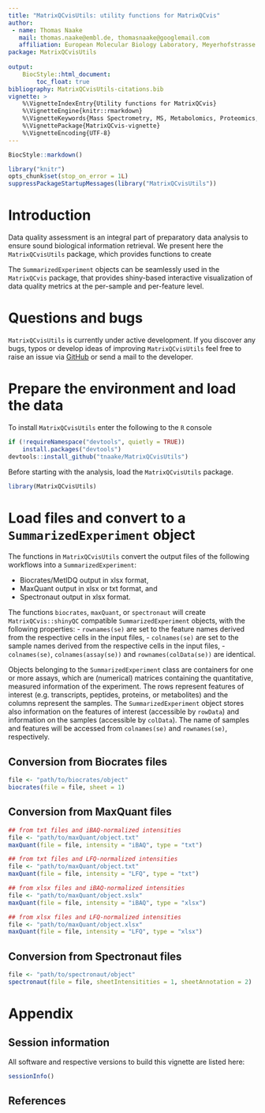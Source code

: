 ```yaml
---
title: "MatrixQCvisUtils: utility functions for MatrixQCvis"
author:
 - name: Thomas Naake
   mail: thomas.naake@embl.de, thomasnaake@googlemail.com
   affiliation: European Molecular Biology Laboratory, Meyerhofstrasse 1, 69117 Heidelberg
package: MatrixQCvisUtils
      
output:  
    BiocStyle::html_document:
        toc_float: true
bibliography: MatrixQCvisUtils-citations.bib
vignette: >
    %\VignetteIndexEntry{Utility functions for MatrixQCvis}
    %\VignetteEngine{knitr::rmarkdown}
    %\VignetteKeywords{Mass Spectrometry, MS, Metabolomics, Proteomics, Transcriptomics, Visualization, QC}
    %\VignettePackage{MatrixQCvis-vignette}
    %\VignetteEncoding{UTF-8}
---
```


```r
BiocStyle::markdown()
```

```r
library("knitr")
opts_chunk$set(stop_on_error = 1L)
suppressPackageStartupMessages(library("MatrixQCvisUtils"))
```

# Introduction {#sec-intro}

Data quality assessment is an integral part of preparatory data analysis 
to ensure sound biological information retrieval. 
We present here the `MatrixQCvisUtils` package, which provides 
functions to create 

The `SummarizedExperiment` objects can be seamlessly used in the 
`MatrixQCvis` package, that provides shiny-based interactive visualization of 
data quality metrics at the per-sample and 
per-feature level. 

# Questions and bugs {-}

`MatrixQCvisUtils` is currently under active development. If you discover any 
bugs, typos or develop ideas of improving `MatrixQCvisUtils` feel free to 
raise an issue via [GitHub](https://github.com/tnaake/MatrixQCvisUtils) or
send a mail to the developer.

# Prepare the environment and load the data {#sec-prepare}
To install `MatrixQCvisUtils` enter the following to the `R` console

```r
if (!requireNamespace("devtools", quietly = TRUE))
    install.packages("devtools")
devtools::install_github("tnaake/MatrixQCvisUtils")
```

Before starting with the analysis, load the `MatrixQCvisUtils` package.

```r
library(MatrixQCvisUtils)
``` 

# Load files and convert to a `SummarizedExperiment` object

The functions in `MatrixQCvisUtils` convert the output files of the following
workflows into a `SummarizedExperiment`:

 - Biocrates/MetIDQ output in xlsx format,
 - MaxQuant output in xlsx or txt format, and
 - Spectronaut output in xlsx format.

The functions `biocrates`, `maxQuant`, or `spectronaut` will create
`MatrixQCvis::shinyQC` compatible `SummarizedExperiment` objects, with the
following properties:
 - `rownames(se)` are set to the feature names derived from the respective
   cells in the input files,
 - `colnames(se)` are set to the sample names derived from the respective
   cells in the input files,
 - `colnames(se)`, `colnames(assay(se))` and `rownames(colData(se))` are 
   identical.

Objects belonging to the `SummarizedExperiment` class are containers for one 
or more assays, which are (numerical) matrices containing the quantitative, 
measured information of the experiment. The rows represent features of 
interest (e.g. transcripts, peptides, proteins, or metabolites) and the 
columns represent the samples. The `SummarizedExperiment` object stores 
also information on the features of interest (accessible by `rowData`) and 
information on the samples (accessible by `colData`). The name of samples and 
features will be accessed from `colnames(se)` and `rownames(se)`, respectively.

## Conversion from Biocrates files

```r
file <- "path/to/biocrates/object"
biocrates(file = file, sheet = 1)
```

## Conversion from MaxQuant files

```r
## from txt files and iBAQ-normalized intensities
file <- "path/to/maxQuant/object.txt"
maxQuant(file = file, intensity = "iBAQ", type = "txt")

## from txt files and LFQ-normalized intensities
file <- "path/to/maxQuant/object.txt"
maxQuant(file = file, intensity = "LFQ", type = "txt")

## from xlsx files and iBAQ-normalized intensities
file <- "path/to/maxQuant/object.xslx"
maxQuant(file = file, intensity = "iBAQ", type = "xlsx")

## from xlsx files and LFQ-normalized intensities
file <- "path/to/maxQuant/object.xlsx"
maxQuant(file = file, intensity = "LFQ", type = "xlsx")
```

## Conversion from Spectronaut files

```r
file <- "path/to/spectronaut/object"
spectronaut(file = file, sheetIntensitities = 1, sheetAnnotation = 2)
```

# Appendix {-}

## Session information {-}

All software and respective versions to build this vignette are listed here:

```r
sessionInfo()
```

## References

